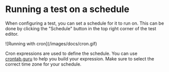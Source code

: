 # Running a test on a schedule

When configuring a test, you can set a schedule for it to run on. This can be done by clicking the "Schedule" button in the top right corner of the test editor.

<Frame>![Running with cron](/images/docs/cron.gif)</Frame>

Cron expressions are used to define the schedule. You can use [crontab.guru](https://crontab.guru/) to help you build your expression. Make sure to select the correct time zone for your schedule.
